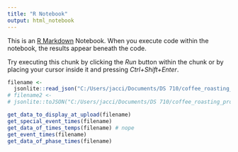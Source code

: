 ```yaml
---
title: "R Notebook"
output: html_notebook
---
```


This is an [R Markdown](http://rmarkdown.rstudio.com) Notebook. When you execute code within the notebook, the results appear beneath the code. 

Try executing this chunk by clicking the *Run* button within the chunk or by placing your cursor inside it and pressing *Ctrl+Shift+Enter*. 

```r
filename <-
  jsonlite::read_json("C:/Users/jacci/Documents/DS 710/coffee_roasting_profiles/data-raw/saved/Angola--2021-02-25-17-09-27.json")
# filename2 <-
# jsonlite::toJSON("C:/Users/jacci/Documents/DS 710/coffee_roasting_profiles/data-raw/saved/Angola--2021-02-26-16-16-22.json")
```
```r
get_data_to_display_at_upload(filename)
get_special_event_times(filename)
get_data_of_times_temps(filename) # nope
get_event_times(filename)
get_data_of_phase_times(filename)
```

